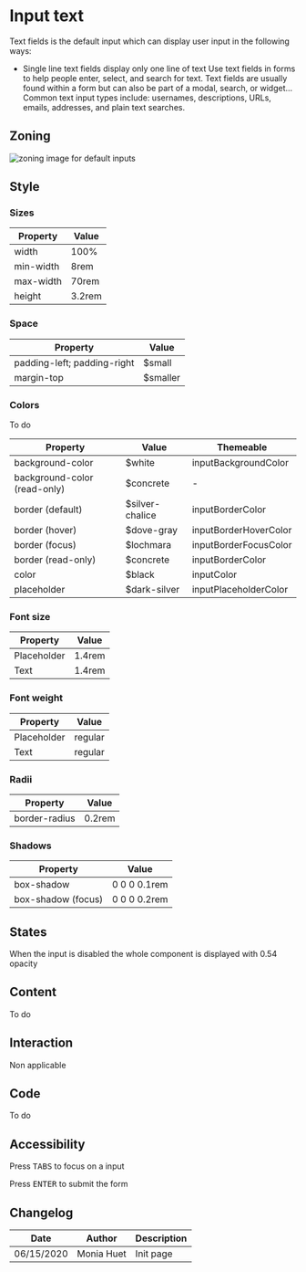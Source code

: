 

<Meta title="Components/Form/Fields/Text" />

<TableOfContent />

# Input text

Text fields is the default input which can display user input in the following ways:
- Single line text fields display only one line of text
Use text fields in forms to help people enter, select, and search for text. 
Text fields are usually found within a form but can also be part of a modal, search, or widget… 
Common text input types include: usernames, descriptions, URLs, emails, addresses, and plain text searches.

## Zoning

<img src={InputZoning} alt="zoning image for default inputs" className="full" class="full" />

## Style

### Sizes

| Property                       | Value             | 
| ------------------------------ | ----------------- | 
| width           	             | 100%              | 
| min-width                      | 8rem              | 
| max-width                      | 70rem             | 
| height    			    	 | 3.2rem            | 

### Space

| Property                       | Value             | 
| ------------------------------ | ----------------- | 
| padding-left; padding-right    | $small            | 
| margin-top                     | $smaller          |

### Colors

To do

| Property                       | Value                               | Themeable				 |
| ------------------------------ | ----------------------------------- | ----------------------- |
| background-color               | $white                              | inputBackgroundColor	 |
| background-color (read-only)   | $concrete                           | -						 |
| border (default)               | $silver-chalice                     | inputBorderColor		 |
| border (hover)                 | $dove-gray                          | inputBorderHoverColor	 |
| border (focus)                 | $lochmara                           | inputBorderFocusColor	 |
| border (read-only)             | $concrete	                       | inputBorderColor		 |
| color							 | $black 							   | inputColor	   			 |
| placeholder                    | $dark-silver                        | inputPlaceholderColor   |

### Font size

| Property                       | Value             | 
| ------------------------------ | ----------------- |
| Placeholder					 | 1.4rem 			 |
| Text 							 | 1.4rem 			 |  

### Font weight

| Property                       | Value             | 
| ------------------------------ | ----------------- |
| Placeholder					 | regular			 |
| Text 							 | regular 			 |  

### Radii
 
| Property                       | Value             | 
| ------------------------------ | ----------------- | 
| border-radius			         | 0.2rem            |

### Shadows

| Property                       | Value             | 
| ------------------------------ | ----------------- | 
| box-shadow			         | 0 0 0 0.1rem      |
| box-shadow (focus)	         | 0 0 0 0.2rem      |

## States

<Preview>
    <Story name="default">
        <Form.Text label="Input" />
    </Story>
    <Story name="loading">
        <Form.Text label="Loading Input" loading />
    </Story>
    <Story name="disabled">
        <Form.Text label="Disabled Input" disabled />
    </Story>
    <Story name="read-only">
        <Form.Text label="Read-Only Input" readOnly />
    </Story>
</Preview>

When the input is disabled the whole component is displayed with 0.54 opacity

## Content

To do

## Interaction

Non applicable 

## Code

To do

## Accessibility

Press <kbd>TABS</kbd> to focus on a input

Press <kbd>ENTER</kbd> to submit the form

## Changelog

| Date       | Author | Description |
| ---------- | ------ | ----------- |
| 06/15/2020 | Monia Huet  | Init page   |


